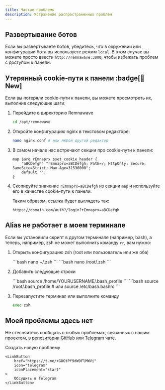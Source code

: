 ```yaml
---
title: Частые проблемы
description: Устранение распространенных проблем
---
```



## Развертывание ботов

Если вы развертываете ботов, убедитесь, что в окружении или конфигурации бота вы используете режим `local`. В этом случае вы можете просто ввести `http://remnawave:3000`, чтобы избежать проблем с доступом к панели.

## Утерянный cookie-пути к панели :badge[🎉 New]

Если вы потеряли cookie-пути к панели, вы можете просмотреть их, выполнив следующие шаги:

<Steps>

1. Перейдите в директорию Remnawave
    
    ```bash
    cd /opt/remnawave
    ```

2. Откройте конфигурацию nginx в текстовом редакторе:
    
    ```bash
    nano nginx.conf # или любой другой редактор
    ```

3. В самом начале нас встречают секции про cookie-пути к панели:

    ```nginx title="nginx.conf" "rEmnaprx=aBCDefgh"
    map $arg_rEmnaprx $set_cookie_header {
        "aBCDefgh" "rEmnaprx=aBCDefgh; Path=/; HttpOnly; Secure; SameSite=Strict; Max-Age=31536000";
        default "";
    }
    ```

4. Скопируйте значение `rEmnaprx=aBCDefgh` из секции `map` и используйте его в качестве cookie-пути к панели.

    Таким образом, ссылка будет выглядеть так:

    ```
    https://domain.com/auth?/login?rEmnaprx=aBCDefgh
    ```

</Steps>

## Alias не работает в моем терминале

Если вы установили скрипт в другом терминале (например, bash), а теперь, например, zsh не может выполнить команду `rr`, вам нужно:

<Steps>

1. Открыть конфигурацию zsh (root или пользователь или же оба)

    <Tabs>
        <TabItem label="User">
        ```bash
        nano ~/.zsh
        ```
        </TabItem>
        <TabItem label="Root">
        ```bash
        nano /root/.zsh
        ```
        </TabItem>
    </Tabs>

2. Добавить следующие строки

    <Tabs>
        <TabItem label="User">
        ```bash
        source /home/YOURUSERNAME/.bash_profile
        ```
        </TabItem>
        <TabItem label="Root">
        ```bash
        source /root/.bash_profile # или source /etc/bash.bashrc
        ```
        </TabItem>
    </Tabs>

3. Перезапустите терминал или выполните команду

    ```bash
    exec zsh
    ```

</Steps>

## Моей проблемы здесь нет

Не стесняйтесь сообщать о любых проблемах, связанных с нашим проектом, в [репозитории GitHub](https://github.com/eGamesAPI/remnawave-reverse-proxy/issues) или [Telegram](https://t.me/+G8GtPf9dW9FlMWVi) чате.

<div style={{ display: 'flex', flexDirection: 'row', justifyContent: 'center', gap: '1rem' }}>
    <LinkButton
        href="https://github.com/eGamesAPI/remnawave-reverse-proxy/issues/new/choose"
        icon="add-document"
        iconPlacement="start"
    >
        Создать новую проблему
    </LinkButton>
    
    <LinkButton
        href="https://t.me/+G8GtPf9dW9FlMWVi"
        icon="telegram"
        iconPlacement="start"
    >
        Обсудить в Telegram
    </LinkButton>
</div>
